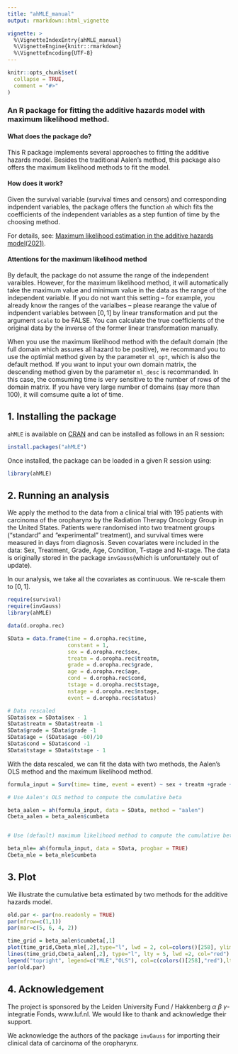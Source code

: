 ---
title: "ahMLE_manual"
output: rmarkdown::html_vignette

vignette: >
  %\VignetteIndexEntry{ahMLE_manual}
  %\VignetteEngine{knitr::rmarkdown}
  %\VignetteEncoding{UTF-8}
---

```{r, include = FALSE}
knitr::opts_chunk$set(
  collapse = TRUE,
  comment = "#>"
)
```

### An R package for fitting the additive hazards model with maximum likelihood method.

#### What does the package do?

This R package implements several approaches to fitting the additive hazards model. Besides the traditional Aalen's method, this package also offers the maximum likelihood methods to fit the model.

#### How does it work?

Given the survival variable (survival times and censors) and corresponding indpendent variables, the package offers the function  `ah` which fits the coefficients of the independent variables as a step funtion of time by the choosing method.

For details, see:
[Maximum likelihood estimation in the additive hazards model(2021)](https://arxiv.org/abs/2004.06156).

#### Attentions for the maximum likelihood method

By default, the package do not assume the range of the independent varaibles. However, for the maximum likelihood method, it will automatically take the maximum value and minimum value in the data as the range of the independent variable. If you do not want this setting -- for example, you already know the ranges of the varialbes -- please rearange the value of indpendent variables between $[0,1]$ by linear transformation and put the argument `scale` to be FALSE. You can calculate the true coefficients of the original data by the inverse of the former linear transformation manually. 

When you use the maximum likelihood method with the default domain (the full domain which assures all hazard to be positive), we recommand you to use the optimial method given by the parameter `ml_opt`, which is also the default method. If you want to input your own domain matrix, the descending method given by the parameter `ml_desc` is recommanded. In this case, the comsuming time is very sensitive to the number of rows of the domain matrix. If you have very large number of domains (say more than $100$), it will comsume quite a lot of time.

## 1. Installing the package

`ahMLE` is available on
[CRAN](https://cran.r-project.org/package=ahMLE) and can be installed as
follows in an R session:

```{r, eval=FALSE}
install.packages("ahMLE")
```

Once installed, the package can be loaded in a given R session using:

```{r, message=FALSE, warning=FALSE}
library(ahMLE)
```


## 2. Running an analysis

We apply the method to the  data from a clinical trial with 195 patients with carcinoma of the oropharynx by the Radiation Therapy Oncology Group in the United States.  Patients were randomised into two treatment groups (“standard” and “experimental” treatment), and survival times were measured in days from diagnosis. Seven covariates were included in the data: Sex, Treatment, Grade, Age, Condition, T-stage and N-stage.  The data is originally stored in the package `invGauss`(which is unforuntately out of update).

In our analysis, we take all the covariates as continuous. We re-scale them to $[0,1]$. 


```{r, message=FALSE, warning=FALSE}

require(survival)
require(invGauss)
library(ahMLE)

data(d.oropha.rec)

SData = data.frame(time = d.oropha.rec$time, 
                   constant = 1,
                   sex = d.oropha.rec$sex, 
                   treatm = d.oropha.rec$treatm, 
                   grade = d.oropha.rec$grade, 
                   age = d.oropha.rec$age, 
                   cond = d.oropha.rec$cond, 
                   tstage = d.oropha.rec$tstage, 
                   nstage = d.oropha.rec$nstage,
                   event = d.oropha.rec$status)

# Data rescaled
SData$sex = SData$sex - 1
SData$treatm = SData$treatm -1
SData$grade = SData$grade -1
SData$age = (SData$age -60)/10
SData$cond = SData$cond -1
SData$tstage = SData$tstage - 1

```

With the data rescaled, we can fit the data with two methods, the Aalen's OLS method and the maximum likelihood method.
```{r, message=FALSE, warning=FALSE, results="hide"}
formula_input = Surv(time= time, event = event) ~ sex + treatm +grade + age +cond + tstage + nstage

# Use Aalen's OLS method to compute the cumulative beta

beta_aalen = ah(formula_input, data = SData, method = "aalen")
Cbeta_aalen = beta_aalen$cumbeta


# Use (default) maximum likelihood method to compute the cumulative beta

beta_mle= ah(formula_input, data = SData, progbar = TRUE)
Cbeta_mle = beta_mle$cumbeta

```




## 3. Plot

We illustrate the cumulative beta estimated by two methods for the additive hazards model.

```{r, message=FALSE, warning=FALSE, fig.height = 3, fig.width = 6, fig.align = "center"}

old.par <- par(no.readonly = TRUE)
par(mfrow=c(1,1))
par(mar=c(5, 6, 4, 2))

time_grid = beta_aalen$cumbeta[,1]
plot(time_grid,Cbeta_mle[,2],type="l", lwd = 2, col=colors()[258], ylim=c(-0.1,1.1),  ylab = "Cumulative beta",xlab = "Days from diagnosis", cex.lab=1)
lines(time_grid,Cbeta_aalen[,2], type="l", lty = 5, lwd =2, col="red")
legend("topright", legend=c("MLE","OLS"), col=c(colors()[258],"red"),lty=c(1,5), cex=1,lwd = 1)
par(old.par)

```



## 4. Acknowledgement

The project is sponsored by the Leiden University Fund / Hakkenberg $\alpha$ $\beta$ $\gamma$-integratie Fonds, www.luf.nl. We would like to thank and acknowledge their support.

We acknowledge the authors of the package `invGauss` for importing their clinical data of carcinoma of the oropharynx.
